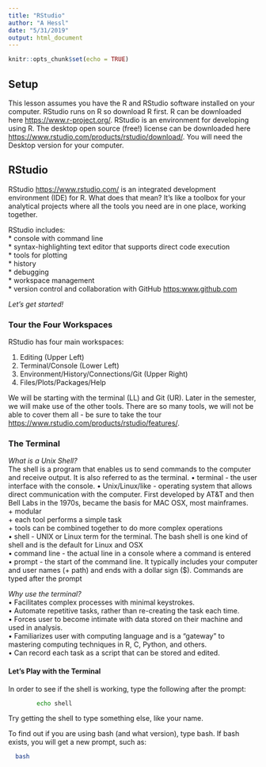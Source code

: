 ```yaml
---
title: "RStudio"
author: "A Hessl"
date: "5/31/2019"
output: html_document
---
```


```r
knitr::opts_chunk$set(echo = TRUE)
```

## Setup
This lesson assumes you have the R and RStudio software installed on your computer. RStudio runs on R so download R first. R can be downloaded here <https://www.r-project.org/>. RStudio is an environment for developing using R. The desktop open source (free!) license can be downloaded here <https://www.rstudio.com/products/rstudio/download/>. You will need the Desktop version for your computer.


## RStudio

RStudio <https://www.rstudio.com/> is an integrated development environment (IDE) for R. What does that mean? It's like a toolbox for your analytical projects where all the tools you need are in one place, working together.

RStudio includes:  
  * console with command line  
  * syntax-highlighting text editor that supports direct code execution   
    * tools for plotting   
    * history   
    * debugging  
    * workspace management  
    * version control and collaboration with GitHub <https:www.github.com>  

*Let's get started!*

### Tour the Four Workspaces
RStudio has four main workspaces:  

1. Editing (Upper Left) 
2. Terminal/Console (Lower Left)  
3. Environment/History/Connections/Git (Upper Right)  
4. Files/Plots/Packages/Help  

We will be starting with the terminal (LL) and Git (UR).  Later in the semester, we will make use of the other tools. There are so many tools, we will not be able to cover them all - be sure to take the tour <https://www.rstudio.com/products/rstudio/features/>.

### The Terminal

*What is a Unix Shell?*  
The shell is a program that enables us to send commands to the computer and receive output. It is also referred to as the terminal.
•	terminal - the user interface with the console.
• Unix/Linux/like - operating system that allows direct communication with the computer. First developed by AT&T and then Bell Labs in the 1970s, became the basis for MAC OSX, most mainframes.  
    + modular  
    + each tool performs a simple task  
    + tools can be combined together to do more complex operations  
•	shell - UNIX or Linux term for the terminal. The bash shell is one kind of shell and is the default for Linux and OSX  
•	command line - the actual line in a console where a command is entered  
•	prompt - the start of the command line. It typically includes your computer and user names (+ path) and ends with a dollar sign ($). Commands are typed after the prompt  

*Why use the terminal?*  
•	Facilitates complex processes with minimal keystrokes.  
•	Automate repetitive tasks, rather than re-creating the task each time.  
•	Forces user to become intimate with data stored on their machine and used in analysis.  
•	Familiarizes user with computing language and is a “gateway” to mastering computing techniques in R, C, Python, and others.  
•	Can record each task as a script that can be stored and edited.   

#### Let's Play with the Terminal
In order to see if the shell is working, type the following after the prompt:

```bash
		echo shell
```
Try getting the shell to type something else, like your name.

To find out if you are using bash (and what version), type bash. If bash exists, you will get a new prompt, such as: 

```bash
  bash
```
